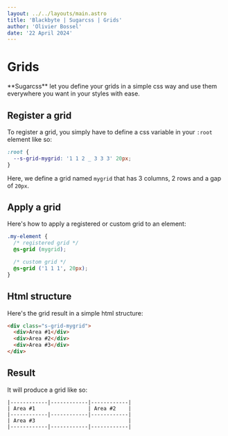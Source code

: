 ```yaml
---
layout: ../../layouts/main.astro
title: 'Blackbyte | Sugarcss | Grids'
author: 'Olivier Bossel'
date: '22 April 2024'
---
```


# Grids

<div class="typo-lead">
  **Sugarcss** let you define your grids in a simple css way and use them
  everywhere you want in your styles with ease.
</div>

## Register a grid

To register a grid, you simply have to define a css variable in your `:root` element like so:

```css
:root {
  --s-grid-mygrid: '1 1 2 _ 3 3 3' 20px;
}
```

Here, we define a grid named `mygrid` that has 3 columns, 2 rows and a gap of `20px`.

## Apply a grid

Here's how to apply a registered or custom grid to an element:

```css
.my-element {
  /* registered grid */
  @s-grid (mygrid);

  /* custom grid */
  @s-grid ('1 1 1', 20px);
}
```

## Html structure

Here's the grid result in a simple html structure:

```html
<div class="s-grid-mygrid">
  <div>Area #1</div>
  <div>Area #2</div>
  <div>Area #3</div>
</div>
```

## Result

It will produce a grid like so:

```
|------------|------------|------------|
| Area #1                 | Area #2    |
|------------|------------|------------|
| Area #3                              |
|------------|------------|------------|
```
